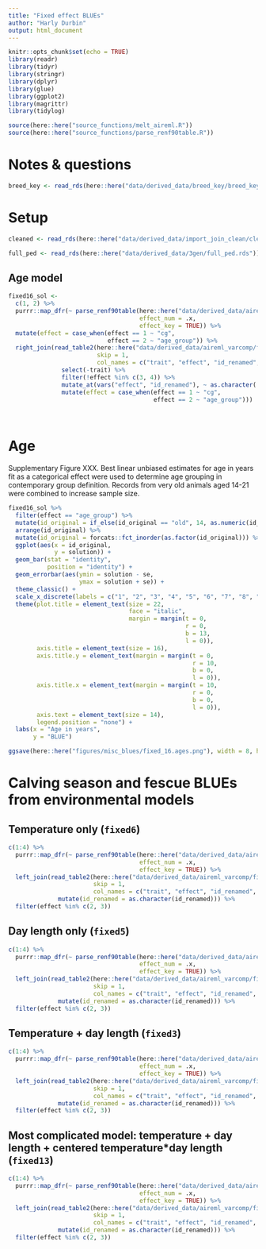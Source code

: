 ```yaml
---
title: "Fixed effect BLUEs"
author: "Harly Durbin"
output: html_document
---
```


```r
knitr::opts_chunk$set(echo = TRUE)
library(readr)
library(tidyr)
library(stringr)
library(dplyr)
library(glue)
library(ggplot2)
library(magrittr)
library(tidylog)

source(here::here("source_functions/melt_aireml.R"))
source(here::here("source_functions/parse_renf90table.R"))

```

# Notes & questions


```r
breed_key <- read_rds(here::here("data/derived_data/breed_key/breed_key.rds"))
```


# Setup 

```r
cleaned <- read_rds(here::here("data/derived_data/import_join_clean/cleaned.rds"))
```

```r
full_ped <- read_rds(here::here("data/derived_data/3gen/full_ped.rds"))
```

## Age model

```r
fixed16_sol <-
  c(1, 2) %>% 
  purrr::map_dfr(~ parse_renf90table(here::here("data/derived_data/aireml_varcomp/fixed16/renf90.tables"),
                                     effect_num = .x,
                                     effect_key = TRUE)) %>% 
  mutate(effect = case_when(effect == 1 ~ "cg",
                            effect == 2 ~ "age_group")) %>% 
  right_join(read_table2(here::here("data/derived_data/aireml_varcomp/fixed16/solutions"),
                         skip = 1,
                         col_names = c("trait", "effect", "id_renamed", "solution", "se")) %>%
               select(-trait) %>% 
               filter(!effect %in% c(3, 4)) %>% 
               mutate_at(vars("effect", "id_renamed"), ~ as.character(.)) %>% 
               mutate(effect = case_when(effect == 1 ~ "cg",
                                         effect == 2 ~ "age_group")))
  
  
```

# Age

Supplementary Figure XXX. Best linear unbiased estimates for age in years fit as a categorical effect were used to determine age grouping in contemporary group definition. Records from very old animals aged 14-21 were combined to increase sample size. 

```r
fixed16_sol %>% 
  filter(effect == "age_group") %>% 
  mutate(id_original = if_else(id_original == "old", 14, as.numeric(id_original))) %>% 
  arrange(id_original) %>% 
  mutate(id_original = forcats::fct_inorder(as.factor(id_original))) %>% 
  ggplot(aes(x = id_original,
             y = solution)) +
  geom_bar(stat = "identity",
           position = "identity") +
  geom_errorbar(aes(ymin = solution - se,
                    ymax = solution + se)) +
  theme_classic() +
  scale_x_discrete(labels = c("1", "2", "3", "4", "5", "6", "7", "8", "9", "10", "11", "12", "13", "14+")) +
  theme(plot.title = element_text(size = 22,
                                  face = "italic",
                                  margin = margin(t = 0,
                                                  r = 0,
                                                  b = 13,
                                                  l = 0)),
        axis.title = element_text(size = 16),
        axis.title.y = element_text(margin = margin(t = 0,
                                                    r = 10,
                                                    b = 0,
                                                    l = 0)),
        axis.title.x = element_text(margin = margin(t = 10,
                                                    r = 0,
                                                    b = 0,
                                                    l = 0)),
        axis.text = element_text(size = 14),
        legend.position = "none") +
  labs(x = "Age in years",
       y = "BLUE")

ggsave(here::here("figures/misc_blues/fixed_16.ages.png"), width = 8, height = 5)
```

# Calving season and fescue BLUEs from environmental models 

## Temperature only (`fixed6`)

```r
c(1:4) %>% 
  purrr::map_dfr(~ parse_renf90table(here::here("data/derived_data/aireml_varcomp/fixed6/renf90.tables"),
                                     effect_num = .x,
                                     effect_key = TRUE)) %>% 
  left_join(read_table2(here::here("data/derived_data/aireml_varcomp/fixed6/solutions"),
                        skip = 1,
                        col_names = c("trait", "effect", "id_renamed", "solution", "se")) %>%
              mutate(id_renamed = as.character(id_renamed))) %>% 
  filter(effect %in% c(2, 3))
```

## Day length only (`fixed5`)

```r

c(1:4) %>% 
  purrr::map_dfr(~ parse_renf90table(here::here("data/derived_data/aireml_varcomp/fixed5/renf90.tables"),
                                     effect_num = .x,
                                     effect_key = TRUE)) %>% 
  left_join(read_table2(here::here("data/derived_data/aireml_varcomp/fixed5/solutions"),
                        skip = 1,
                        col_names = c("trait", "effect", "id_renamed", "solution", "se")) %>%
              mutate(id_renamed = as.character(id_renamed))) %>% 
  filter(effect %in% c(2, 3))

```

## Temperature + day length (`fixed3`)

```r
c(1:4) %>% 
  purrr::map_dfr(~ parse_renf90table(here::here("data/derived_data/aireml_varcomp/fixed3/renf90.tables"),
                                     effect_num = .x,
                                     effect_key = TRUE)) %>% 
  left_join(read_table2(here::here("data/derived_data/aireml_varcomp/fixed3/solutions"),
                        skip = 1,
                        col_names = c("trait", "effect", "id_renamed", "solution", "se")) %>%
              mutate(id_renamed = as.character(id_renamed))) %>% 
  filter(effect %in% c(2, 3))
```

## Most complicated model: temperature + day length + centered temperature*day length (`fixed13`)

```r
c(1:4) %>% 
  purrr::map_dfr(~ parse_renf90table(here::here("data/derived_data/aireml_varcomp/fixed13/renf90.tables"),
                                     effect_num = .x,
                                     effect_key = TRUE)) %>% 
  left_join(read_table2(here::here("data/derived_data/aireml_varcomp/fixed13/solutions"),
                        skip = 1,
                        col_names = c("trait", "effect", "id_renamed", "solution", "se")) %>%
              mutate(id_renamed = as.character(id_renamed))) %>% 
  filter(effect %in% c(2, 3))
```
